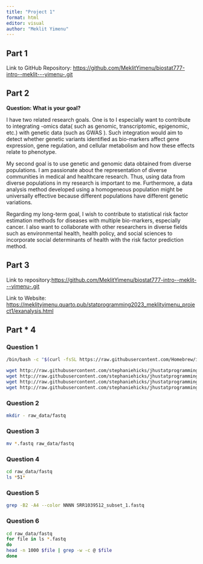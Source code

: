 ```yaml
---
title: "Project 1"
format: html
editor: visual
author: "Meklit Yimenu"
---
```


## Part 1

Link to GitHub Repository: <https://github.com/MeklitYimenu/biostat777-intro--meklit---yimenu-.git>

## Part 2

**Question: What is your goal?**

I have two related research goals. One is to I especially want to contribute to integrating -omics data( such as genomic, transcriptomic, epigenomic, etc.) with genetic data (such as GWAS ). Such integration would aim to detect whether genetic variants identified as bio-markers affect gene expression, gene regulation, and cellular metabolism and how these effects relate to phenotype.

My second goal is to use genetic and genomic data obtained from diverse populations. I am passionate about the representation of diverse communities in medical and healthcare research. Thus, using data from diverse populations in my research is important to me. Furthermore, a data analysis method developed using a homogeneous population might be universally effective because different populations have different genetic variations.

Regarding my long-term goal, I wish to contribute to statistical risk factor estimation methods for diseases with multiple bio-markers, especially cancer. I also want to collaborate with other researchers in diverse fields such as environmental health, health policy, and social sciences to incorporate social determinants of health with the risk factor prediction method.

## Part 3

Link to repository:<https://github.com/MeklitYimenu/biostat777-intro--meklit---yimenu-.git>

Link to Website: <https://meklityimenu.quarto.pub/statprogramming2023_meklityimenu_project1/exanalysis.html>

## Part * 4

### Question 1
```bash
/bin/bash -c "$(curl -fsSL https://raw.githubusercontent.com/Homebrew/install/HEAD/install.sh)"
```


```bash
wget http://raw.githubusercontent.com/stephaniehicks/jhustatprogramming2023/main/data/SRR1039508_subset_1.fastq
wget http://raw.githubusercontent.com/stephaniehicks/jhustatprogramming2023/main/data/SRR1039509_subset_1.fastq
wget http://raw.githubusercontent.com/stephaniehicks/jhustatprogramming2023/main/data/SRR1039512_subset_1.fastq
wget http://raw.githubusercontent.com/stephaniehicks/jhustatprogramming2023/main/data/SRR1039513_subset_1.fastq
```

### Question 2
```bash
mkdir - raw_data/fastq
```

### Question 3
```bash
mv *.fastq raw_data/fastq
```

### Question 4
```bash
cd raw_data/fastq
ls *51*
```

### Question 5
```bash
grep -B2 -A4 --color NNNN SRR1039512_subset_1.fastq 
```

### Question 6
```bash
cd raw_data/fastq
for file in ls *.fastq 
do 
head -n 1000 $file | grep -w -c @ $file
done
```


